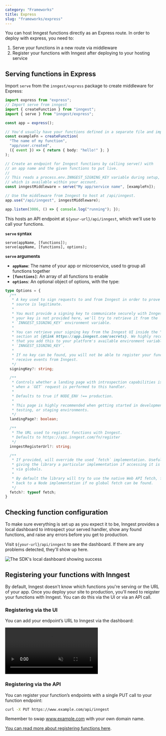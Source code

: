 ```yaml
---
category: "Frameworks"
title: Express
slug: "frameworks/express"
---
```


You can host Inngest functions directly as an Express route. In order to deploy with
express, you need to:

1. Serve your functions in a new route via middleware
2. Register your functions with Inngest after deploying to your hosting service

## Serving functions in Express

Import `serve` from the `inngest/express` package to create middleware for Express:

```ts twoslash
import express from "express";
// Import serve from inngest
import { createFunction } from "inngest";
import { serve } from "inngest/express";

const app = express();

// You'd usually have your functions defined in a separate file and imported here.
const exampleFn = createFunction(
  "The name of my function",
  "app/user.created",
  ({ event }) => { return { body: "hello!" }; }
);

// Create an endpoint for Inngest functions by calling serve() with
// an app name and the given functions to put live.
//
// This reads a process.env.INNGEST_SIGNING_KEY variable during setup,
// which is available within your account.
const inngestMiddleware = serve("My app/service name", [exampleFn]);

// Use the middleware from Inngest to host at /api/inngest.
app.use("/api/inngest", inngestMiddleware);

app.listen(3006, () => { console.log("running"); });
```

This hosts an API endpoint at `${your-url}/api/inngest`, which we'll use to call your
functions.

**`serve` syntax**

```
serve(appName, [functions]);
serve(appName, [functions], options);
```

**`serve` arguments**

- **`appName`**:  The name of your app or microservice, used to group all functions together
- **`[functions]`**: An array of all functions to enable
- **`options`**: An optional object of options, with the type:

```ts
type Options = {
  /**
   * A key used to sign requests to and from Inngest in order to prove that the
   * source is legitimate.
   *
   * You must provide a signing key to communicate securely with Inngest. If
   * your key is not provided here, we'll try to retrieve it from the
   * `INNGEST_SIGNING_KEY` environment variable.
   *
   * You can retrieve your signing key from the Inngest UI inside the "Secrets"
   * section at {@link https://app.inngest.com/secrets}. We highly recommend
   * that you add this to your platform's available environment variables as
   * `INNGEST_SIGNING_KEY`.
   *
   * If no key can be found, you will not be able to register your functions or
   * receive events from Inngest.
   */
  signingKey?: string;

  /**
   * Controls whether a landing page with introspection capabilities is shown
   * when a `GET` request is performed to this handler.
   *
   * Defaults to true if NODE_ENV !== production.
   *
   * This page is highly recommended when getting started in development,
   * testing, or staging environments.
   */
  landingPage?: boolean;

  /**
   * The URL used to register functions with Inngest.
   * Defaults to https://api.inngest.com/fn/register
   */
  inngestRegisterUrl?: string;

  /**
   * If provided, will override the used `fetch` implementation. Useful for
   * giving the library a particular implementation if accessing it is not done
   * via globals.
   *
   * By default the library will try to use the native Web API fetch, falling
   * back to a Node implementation if no global fetch can be found.
   */
  fetch?: typeof fetch;
}
```

## Checking function configuration

To make sure everything is set up as you expect it to be, Inngest provides a local dashboard to introspect your served handler, show any found functions, and raise any errors before you get to production.

Visit `${your-url}/api/inngest` to see the dashboard. If there are any problems detected, they'll show up here.

![The SDK's local dashboard showing success](/assets/docs/sdk/landing.png)

## Registering your functions with Inngest

By default, Inngest doesn't know which functions you're serving or the URL of your app. Once you
deploy your site to production, you'll need to reigster your functions with Inngest.  You can do
this via the UI or via an API call.

### Registering via the UI

You can add your endpoint’s URL to Inngest via the dashboard:

<video controls autoPlay loop muted>
  <source
    src="/assets/docs/sdk-deploy.mp4"
    type="video/mp4"
  />
</video>

### Registering via the API

You can register your function’s endpoints with a single PUT call to your function endpoint:

```bash
curl -X PUT https://www.example.com/api/inngest
```

Remember to swap www.example.com with your own domain name.


[You can read more about registering functions here](/docs/deploy#registering-live-functions-with-inngest).

